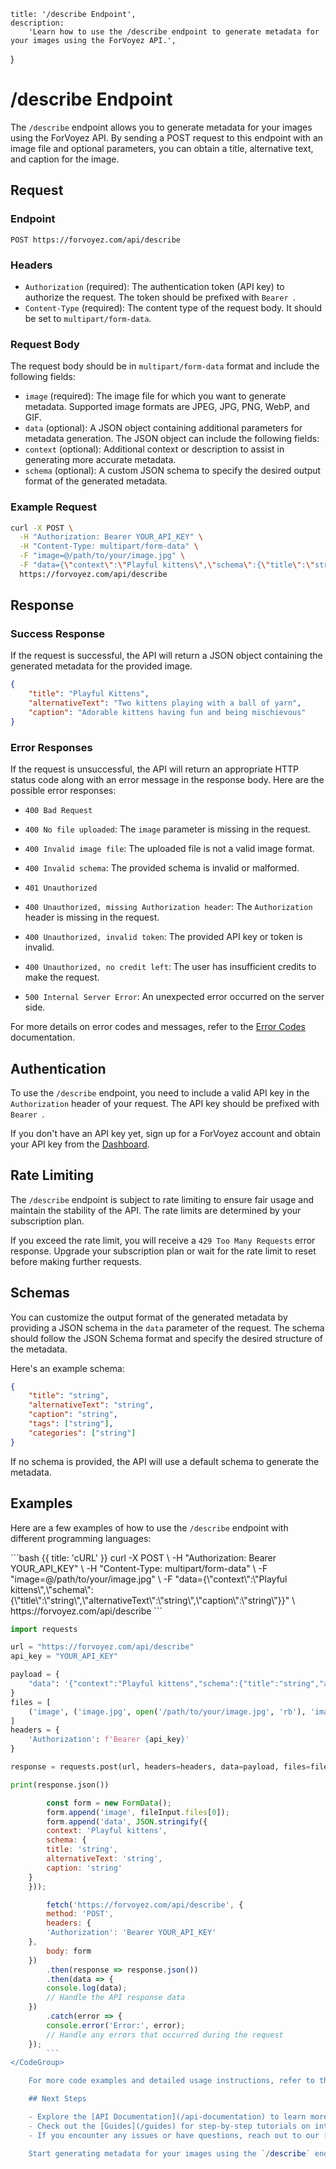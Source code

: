 
	title: '/describe Endpoint',
	description:
		'Learn how to use the /describe endpoint to generate metadata for your images using the ForVoyez API.',
}

# /describe Endpoint

The `/describe` endpoint allows you to generate metadata for your images using the ForVoyez API. By sending a POST request to this endpoint with an image file and optional parameters, you can obtain a title, alternative text, and caption for the image.

## Request

### Endpoint

```
POST https://forvoyez.com/api/describe
```

### Headers

- `Authorization` (required): The authentication token (API key) to authorize the request. The token should be prefixed with `Bearer `.
- `Content-Type` (required): The content type of the request body. It should be set to `multipart/form-data`.

### Request Body

The request body should be in `multipart/form-data` format and include the following fields:

- `image` (required): The image file for which you want to generate metadata. Supported image formats are JPEG, JPG, PNG, WebP, and GIF.
- `data` (optional): A JSON object containing additional parameters for metadata generation. The JSON object can include the following fields:
- `context` (optional): Additional context or description to assist in generating more accurate metadata.
- `schema` (optional): A custom JSON schema to specify the desired output format of the generated metadata.

### Example Request

```bash
curl -X POST \
  -H "Authorization: Bearer YOUR_API_KEY" \
  -H "Content-Type: multipart/form-data" \
  -F "image=@/path/to/your/image.jpg" \
  -F "data={\"context\":\"Playful kittens\",\"schema\":{\"title\":\"string\",\"alternativeText\":\"string\",\"caption\":\"string\"}}" \
  https://forvoyez.com/api/describe
```

## Response

### Success Response

If the request is successful, the API will return a JSON object containing the generated metadata for the provided image.

```json
{
	"title": "Playful Kittens",
	"alternativeText": "Two kittens playing with a ball of yarn",
	"caption": "Adorable kittens having fun and being mischievous"
}
```

### Error Responses

If the request is unsuccessful, the API will return an appropriate HTTP status code along with an error message in the response body. Here are the possible error responses:

- `400 Bad Request`
- `400 No file uploaded`: The `image` parameter is missing in the request.
- `400 Invalid image file`: The uploaded file is not a valid image format.
- `400 Invalid schema`: The provided schema is invalid or malformed.

- `401 Unauthorized`
- `400 Unauthorized, missing Authorization header`: The `Authorization` header is missing in the request.
- `400 Unauthorized, invalid token`: The provided API key or token is invalid.
- `400 Unauthorized, no credit left`: The user has insufficient credits to make the request.

- `500 Internal Server Error`: An unexpected error occurred on the server side.

For more details on error codes and messages, refer to the [Error Codes](/error-codes) documentation.

## Authentication

To use the `/describe` endpoint, you need to include a valid API key in the `Authorization` header of your request. The API key should be prefixed with `Bearer `.

If you don't have an API key yet, sign up for a ForVoyez account and obtain your API key from the [Dashboard](https://forvoyez.com/app/dashboard).

## Rate Limiting

The `/describe` endpoint is subject to rate limiting to ensure fair usage and maintain the stability of the API. The rate limits are determined by your subscription plan.

If you exceed the rate limit, you will receive a `429 Too Many Requests` error response. Upgrade your subscription plan or wait for the rate limit to reset before making further requests.

## Schemas

You can customize the output format of the generated metadata by providing a JSON schema in the `data` parameter of the request. The schema should follow the JSON Schema format and specify the desired structure of the metadata.

Here's an example schema:

```json
{
	"title": "string",
	"alternativeText": "string",
	"caption": "string",
	"tags": ["string"],
	"categories": ["string"]
}
```

If no schema is provided, the API will use a default schema to generate the metadata.

## Examples

Here are a few examples of how to use the `/describe` endpoint with different programming languages:

<CodeGroup>
```bash {{ title: 'cURL' }}
curl -X POST \
-H "Authorization: Bearer YOUR_API_KEY" \
-H "Content-Type: multipart/form-data" \
-F "image=@/path/to/your/image.jpg" \
-F "data={\"context\":\"Playful kittens\",\"schema\":{\"title\":\"string\",\"alternativeText\":\"string\",\"caption\":\"string\"}}" \
https://forvoyez.com/api/describe
```

```python {{ title: 'Python' }}
import requests

url = "https://forvoyez.com/api/describe"
api_key = "YOUR_API_KEY"

payload = {
    "data": '{"context":"Playful kittens","schema":{"title":"string","alternativeText":"string","caption":"string"}}'
}
files = [
    ('image', ('image.jpg', open('/path/to/your/image.jpg', 'rb'), 'image/jpeg'))
]
headers = {
    'Authorization': f'Bearer {api_key}'
}

response = requests.post(url, headers=headers, data=payload, files=files)

print(response.json())
```

````javascript {{ title: 'JavaScript' }}
        const form = new FormData();
        form.append('image', fileInput.files[0]);
        form.append('data', JSON.stringify({
        context: 'Playful kittens',
        schema: {
        title: 'string',
        alternativeText: 'string',
        caption: 'string'
    }
    }));

        fetch('https://forvoyez.com/api/describe', {
        method: 'POST',
        headers: {
        'Authorization': 'Bearer YOUR_API_KEY'
    },
        body: form
    })
        .then(response => response.json())
        .then(data => {
        console.log(data);
        // Handle the API response data
    })
        .catch(error => {
        console.error('Error:', error);
        // Handle any errors that occurred during the request
    });
        ```
</CodeGroup>

    For more code examples and detailed usage instructions, refer to the [API Documentation](/api-documentation).

    ## Next Steps

    - Explore the [API Documentation](/api-documentation) to learn more about the available endpoints and their parameters.
    - Check out the [Guides](/guides) for step-by-step tutorials on integrating the ForVoyez API into your application.
    - If you encounter any issues or have questions, reach out to our [Support Team](/support).

    Start generating metadata for your images using the `/describe` endpoint and enhance your application's capabilities with the ForVoyez API!
````
